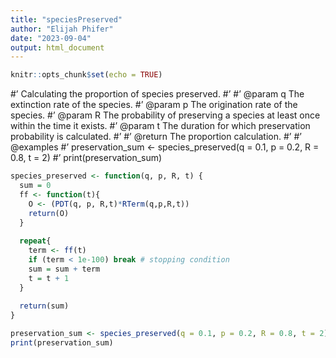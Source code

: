 ```yaml
---
title: "speciesPreserved"
author: "Elijah Phifer"
date: "2023-09-04"
output: html_document
---
```


```r
knitr::opts_chunk$set(echo = TRUE)
```

#' Calculating the proportion of species preserved.
#'
#' @param q The extinction rate of the species.
#' @param p The origination rate of the species.
#' @param R The probability of preserving a species at least once within the time it exists.
#' @param t The duration for which preservation probability is calculated.
#'
#' @return The proportion calculation.
#'
#' @examples
#' preservation_sum <- species_preserved(q = 0.1, p = 0.2, R = 0.8, t = 2)
#' print(preservation_sum)

```r
species_preserved <- function(q, p, R, t) {
  sum = 0
  ff <- function(t){
    O <- (PDT(q, p, R,t)*RTerm(q,p,R,t))
    return(O)
  }
  
  repeat{
    term <- ff(t)
    if (term < 1e-100) break # stopping condition
    sum = sum + term
    t = t + 1
  }
  
  return(sum)
}

preservation_sum <- species_preserved(q = 0.1, p = 0.2, R = 0.8, t = 2)
print(preservation_sum)
```

